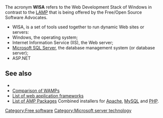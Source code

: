 {{Unreferenced}} {{linkless-date|July 2006}}

The acronym '''WISA''' refers to the Web Development Stack of Windows in contrast to the [[LAMP (software bundle)|LAMP]] that is being offered by the Free/Open Source Software Advocates.

*WISA, is a set of tools used together to run dynamic Web sites or servers:
*Windows, the operating system;
*Internet Information Service (IIS), the Web server;
*[[Microsoft SQL Server]], the database management system (or database server);
* ASP.NET

==See also==
{{portalpar|Free software}}
* [[Category:Free software]]
* [[Comparison of WAMPs]]
* [[List of web application frameworks]]
* [[List of AMP Packages]] Combined installers for [[Apache HTTP Server|Apache]], [[MySQL]] and [[PHP]].


[[Category:Microsoft server technology]]